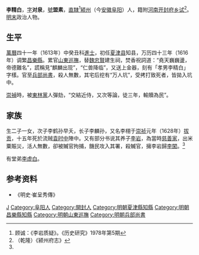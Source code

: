 {{Otheruses|other=名为李对泉的其他人物|李对泉}}

'''李精白'''，[[表字|字]]'''对泉'''，[[號|號]]'''盟素'''，[[南直隶|直隸]]<ref>顾诚：《李岩质疑》。《历史研究》1978年第5期</ref>[[颍州|颍州]]（今[[安徽|安徽]][[阜阳|阜阳]]）人，籍附[[河南|河南]][[开封府|开封府]][[乡试|乡试]]<ref name="#1">（乾隆）《颍州府志》</ref>。[[明末|明末]]政治人物。

==生平==
[[萬曆|萬曆]]四十一年（1613年）中癸丑科[[進士|進士]]，初任[[夏津县|夏津县]]知县，万历四十三年（1616年）调繁[[昌樂縣|昌樂縣]]。累官[[山東巡撫|山東巡撫]]，替[[魏忠賢|魏忠賢]]建生祠，焚香祝詞道：“堯天巍巍盪，帝德難名”，謊稱見“麒麟出现”，“仁兽降临”，又送上金器，刻有「孝男李精白」字樣。官至[[兵部尚書|兵部尚書]]，殺人無數，其宅后挖有“万人坑”，受拷打致死者，皆拋入坑中。

[[崇禎|崇禎]]時，被[[東林黨|東林黨]]人彈劾，“交結近侍，又次等論，徒三年，輸贖為民”。

==家族==
生二子一女，次子李鹤孙早夭，长子李麟孙，又名李栩于[[崇祯|崇祯]]元年（1628年）[[拔贡|拔贡]]，十五年死於流贼[[袁时中|袁时中]]陣中。又有部分书说其养子[[李岩|李岩]]，為當時[[慈善家|慈善家]]，出米粟賑災，活人無數，卻被贓官拘捕，饑民攻入其署，殺贓官，擁李岩歸[[李闖|李闖]]。<ref name="#1"/>

有堂弟[[李虚白|李虚白]]。

== 参考资料 ==
{{reflist}}
* 《明史·崔呈秀傳》

{{start box}}
{{s-off}}
{{s-before|[[王鼎臣_(萬曆舉人)|王鼎臣]]}}
{{s-title|明朝昌樂縣知縣|1615年－1620年}}
{{s-after|[[劉垂芳|劉垂芳]]}}
{{end box}}

{{萬曆四十一年癸丑科殿試金榜}}

{{Authority control}}

{{DEFAULTSORT:Li李}}
[[Category:李姓|J]]
[[Category:阜阳人|Category:阜阳人]]
[[Category:開封人|Category:開封人]]
[[Category:明朝夏津縣知縣|Category:明朝夏津縣知縣]]
[[Category:明朝昌樂縣知縣|Category:明朝昌樂縣知縣]]
[[Category:明朝山東巡撫|Category:明朝山東巡撫]]
[[Category:明朝兵部尚書|Category:明朝兵部尚書]]